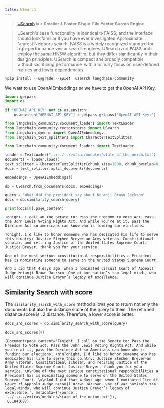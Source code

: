 ```yaml
---
title: USearch
---
```


>[USearch](https://unum-cloud.github.io/usearch/) is a Smaller & Faster Single-File Vector Search Engine

>USearch's base functionality is identical to FAISS, and the interface should look familiar if you have ever investigated Approximate Nearest Neigbors search. FAISS is a widely recognized standard for high-performance vector search engines. USearch and FAISS both employ the same HNSW algorithm, but they differ significantly in their design principles. USearch is compact and broadly compatible without sacrificing performance, with a primary focus on user-defined metrics and fewer dependencies.


```python
%pip install --upgrade --quiet  usearch langchain-community
```

We want to use OpenAIEmbeddings so we have to get the OpenAI API Key. 


```python
import getpass
import os

if "OPENAI_API_KEY" not in os.environ:
    os.environ["OPENAI_API_KEY"] = getpass.getpass("OpenAI API Key:")
```


```python
from langchain_community.document_loaders import TextLoader
from langchain_community.vectorstores import USearch
from langchain_openai import OpenAIEmbeddings
from langchain_text_splitters import CharacterTextSplitter
```


```python
from langchain_community.document_loaders import TextLoader

loader = TextLoader("../../../extras/modules/state_of_the_union.txt")
documents = loader.load()
text_splitter = CharacterTextSplitter(chunk_size=1000, chunk_overlap=0)
docs = text_splitter.split_documents(documents)

embeddings = OpenAIEmbeddings()
```


```python
db = USearch.from_documents(docs, embeddings)

query = "What did the president say about Ketanji Brown Jackson"
docs = db.similarity_search(query)
```


```python
print(docs[0].page_content)
```
```output
Tonight. I call on the Senate to: Pass the Freedom to Vote Act. Pass the John Lewis Voting Rights Act. And while you’re at it, pass the Disclose Act so Americans can know who is funding our elections. 

Tonight, I’d like to honor someone who has dedicated his life to serve this country: Justice Stephen Breyer—an Army veteran, Constitutional scholar, and retiring Justice of the United States Supreme Court. Justice Breyer, thank you for your service. 

One of the most serious constitutional responsibilities a President has is nominating someone to serve on the United States Supreme Court. 

And I did that 4 days ago, when I nominated Circuit Court of Appeals Judge Ketanji Brown Jackson. One of our nation’s top legal minds, who will continue Justice Breyer’s legacy of excellence.
```
## Similarity Search with score
The `similarity_search_with_score` method allows you to return not only the documents but also the distance score of the query to them. The returned distance score is L2 distance. Therefore, a lower score is better.


```python
docs_and_scores = db.similarity_search_with_score(query)
```


```python
docs_and_scores[0]
```



```output
(Document(page_content='Tonight. I call on the Senate to: Pass the Freedom to Vote Act. Pass the John Lewis Voting Rights Act. And while you’re at it, pass the Disclose Act so Americans can know who is funding our elections. \n\nTonight, I’d like to honor someone who has dedicated his life to serve this country: Justice Stephen Breyer—an Army veteran, Constitutional scholar, and retiring Justice of the United States Supreme Court. Justice Breyer, thank you for your service. \n\nOne of the most serious constitutional responsibilities a President has is nominating someone to serve on the United States Supreme Court. \n\nAnd I did that 4 days ago, when I nominated Circuit Court of Appeals Judge Ketanji Brown Jackson. One of our nation’s top legal minds, who will continue Justice Breyer’s legacy of excellence.', metadata={'source': '../../../extras/modules/state_of_the_union.txt'}),
 0.1845687)
```



```python

```
